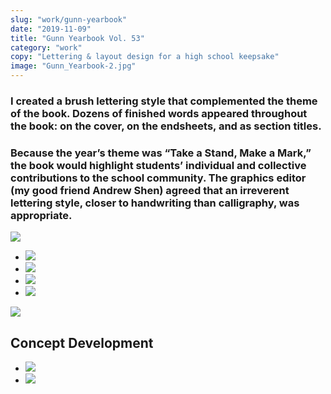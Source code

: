 ```yaml
---
slug: "work/gunn-yearbook"
date: "2019-11-09"
title: "Gunn Yearbook Vol. 53"
category: "work"
copy: "Lettering & layout design for a high school keepsake"
image: "Gunn_Yearbook-2.jpg"
---
```


### I created a brush lettering style that complemented the theme of the book. Dozens of finished words appeared throughout the book: on the cover, on the endsheets, and as section titles.

### Because the year’s theme was “Take a Stand, Make a Mark,” the book would highlight students’ individual and collective contributions to the school community. The graphics editor (my good friend Andrew Shen) agreed that an irreverent lettering style, closer to handwriting than calligraphy, was appropriate.

![](Gunn_Yearbook-2.jpg)

- ![](Gunn_Yearbook-1.jpg)
- ![](Gunn_Yearbook-3.jpg)
- ![](Gunn_Yearbook-4.jpg)
- ![](Gunn_Yearbook-5.jpg)

![](Gunn_Yearbook-6.jpg)

## Concept Development

- ![](Gunn_Yearbook_Concept-3-crop.jpg)
- ![](Gunn_Yearbook_Concept-1.jpg)

### &nbsp;

